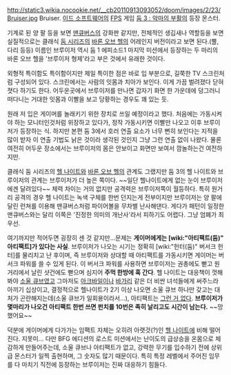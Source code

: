 http://static3.wikia.nocookie.net/__cb20110913093052/doom/images/2/23/Bruiser.jpg
Bruiser. [[이드 소프트웨어]]의 [[FPS]] 게임 [[둠 3 : 악마의 부활]]의 등장 몬스터. 

기계로 된 양 팔 등을 보면 [[맨큐버스]]의 강화판 같지만, 전체적인 생김새나 역할등을 보면 실질적으로는 클래식 [[둠 시리즈]]의 [[바론 오브 헬]]의 어레인지 버전이라고 보면 된다.(뿔, 다리 등등) 이름인 브루이저 역시 둠 1 에피소드1 마지막 미션에서 등장하는 두 마리의 바론 오브 헬을 '브루이저 형제'라고 부은 것에서 유래한 것이다. 

외형적 특이함도 특이함이지만 제일 특이한 점은 바로 입 부분으로, 길쭉한 TV 스크린처럼 구성되어 있다. 스크린에서는 사람의 잇몸과 치아가 보인다. 이게 가끔 벌려졌다 닫혀졋다 하기도 한다. 어두운곳에서 브루이저를 만나면 갑자기 화면 한 가운데에 덩그러니 떠다니는 거대한 잇몸과 이빨을 보고 당황하는 경우도 꽤 있는 듯. 

원래 저 입은 게이머를 놀래키기 위한 장치로 쓰일 예정이라고 했다. 처음에는 가동시켜야 하는 모니터인것처럼 위장하고 있다가, 정작 가동시키면 이빨만 나오고 이후 브루이저가 등장하는 식. 하지만 본편 둠 3에서 호러 연출 요소가 너무 뻔히 보인다는 지적을 많이 받자 이 연출 기법도 낡은 것이라 생각된 것인지 그냥 그런 연출 없이 나왔다. 물론 여전히 어두운 장소에서는 브루이저의 몸은 안보이고 화면만 보여서 깜놀하는건 여전하지만. 

클래식 둠 시리즈의 [[헬 나이트]]와 [[바론 오브 헬]]의 관계도 그랬지만 둠 3의 헬 나이트와 브루이저의 관계는 브루이저가 더 높은 쪽이다. ~~일단 헬나이트에게 없는 눈이 브루이저에겐 달려있다~~ 체력 차이는 거의 없지만 공격력은 브루이저쪽이 월등하다. 특히 원거리 공격의 경우 헬 나이트는 녹색 구체를 한번 던지는게 전부이지만 브루이저는 양 팔에 달린 런쳐를 이용해 맨큐버스처럼 파이어볼을 무차별 난사해댄다. 게다가 패턴이 일정한 맨큐버스와는 달리 이쪽은 '진정한 의미의 개난사'라서 피하기도 어렵다. 그냥 엄폐가 최우선. 

여기까지만 적어두면 굉장히 센 것 같지만...문제는 '''게이머에게는 [wiki:"아티팩트(둠)" 아티팩트]가 있다는 사실'''. 브루이저가 나오는 시기는 정확히 [wiki:"헌터(둠)" 버서크 헌터]를 물리치고 난 후이며, 즉 브루이저와 상대할 때 아티팩트를 가동시키면 게이머는 버서크 파워를 쓸 수 있게 된다. 이 버서크 파워를 사용하면 브루이저는 권총에도 뻗고 원거리에서 날린 샷건에도 뻗으며 심지어 '''주먹 한방에 훅 간다'''. 헬 나이트는 대응책이 껏해봐야 [[소울 큐브]]였고 그마저도 [[아크바일]]이나 [[바가리]] 같은 더 비싼 녀석들에게 써주느라 아끼기 십상이고, 결정적으로 헬나이트가 2기 이상 나오면 소울 큐브 하나만 갖고는 대처가 곤란해지는데(소울 큐브가 일회용이라서...), 아티팩트는 [[그런 거 없다]]. '''브루이저가 몇마리가 나오건 아티팩트 한번 쓰면 펀치를 10번은 족히 날리고도 시간이 남는다.''' ~~망했어요~~ 

덕분에 게이머에게 다가가는 임팩트 자체는 오히려 아랫것(?)인 [[헬 나이트]]에 비해 떨어진다. 지못미... 다만 BFG 에디션의 로스트 미션에서는 난이도의 급상승을 온몸으로 체감하게 만들어주는데, 소울 큐브나 아티팩트가 없고, 강력한 무기를 입수하기 전에 상위급 몬스터가 일찍 출현하며, 그 숫자도 많기 때문이다. 특히 특정 레벨에서 주어진 임무를 다 마치기 직전에 등장하는 브루이저는 진짜 대응하기 힘들다.
